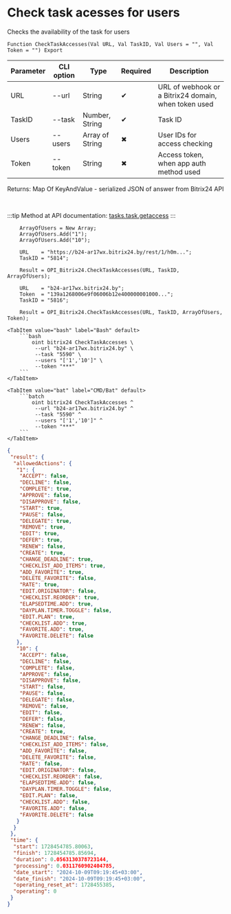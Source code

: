 ﻿---
sidebar_position: 20
---


# Check task acesses for users
 Checks the availability of the task for users



`Function CheckTaskAccesses(Val URL, Val TaskID, Val Users = "", Val Token = "") Export`

  | Parameter | CLI option | Type | Required | Description |
  |-|-|-|-|-|
  | URL | --url | String | &#x2714; | URL of webhook or a Bitrix24 domain, when token used |
  | TaskID | --task | Number, String | &#x2714; | Task ID |
  | Users | --users | Array of String | &#x2716; | User IDs for access checking |
  | Token | --token | String | &#x2716; | Access token, when app auth method used |

  
  Returns:  Map Of KeyAndValue - serialized JSON of answer from Bitrix24 API

<br/>

:::tip
Method at API documentation: [tasks.task.getaccess](https://dev.1c-bitrix.ru/rest_help/tasks/task/tasks/tasks_task_getaccess.php)
:::
<br/>



```bsl title="1C:Enterprise/OneScript code example"
    ArrayOfUsers = New Array;
    ArrayOfUsers.Add("1");
    ArrayOfUsers.Add("10");

    URL    = "https://b24-ar17wx.bitrix24.by/rest/1/h0m...";
    TaskID = "5814";

    Result = OPI_Bitrix24.CheckTaskAccesses(URL, TaskID, ArrayOfUsers);

    URL    = "b24-ar17wx.bitrix24.by";
    Token  = "139a1268006e9f06006b12e400000001000...";
    TaskID = "5816";

    Result = OPI_Bitrix24.CheckTaskAccesses(URL, TaskID, ArrayOfUsers, Token);
```
 

 <Tabs>
  
    <TabItem value="bash" label="Bash" default>
        ```bash
            oint bitrix24 CheckTaskAccesses \
             --url "b24-ar17wx.bitrix24.by" \
             --task "5590" \
             --users "['1','10']" \
             --token "***"
        ```
    </TabItem>
  
    <TabItem value="bat" label="CMD/Bat" default>
        ```batch
            oint bitrix24 CheckTaskAccesses ^
             --url "b24-ar17wx.bitrix24.by" ^
             --task "5590" ^
             --users "['1','10']" ^
             --token "***"
        ```
    </TabItem>
</Tabs>


```json title="Result"
{
 "result": {
  "allowedActions": {
   "1": {
    "ACCEPT": false,
    "DECLINE": false,
    "COMPLETE": true,
    "APPROVE": false,
    "DISAPPROVE": false,
    "START": true,
    "PAUSE": false,
    "DELEGATE": true,
    "REMOVE": true,
    "EDIT": true,
    "DEFER": true,
    "RENEW": false,
    "CREATE": true,
    "CHANGE_DEADLINE": true,
    "CHECKLIST_ADD_ITEMS": true,
    "ADD_FAVORITE": true,
    "DELETE_FAVORITE": false,
    "RATE": true,
    "EDIT.ORIGINATOR": false,
    "CHECKLIST.REORDER": true,
    "ELAPSEDTIME.ADD": true,
    "DAYPLAN.TIMER.TOGGLE": false,
    "EDIT.PLAN": true,
    "CHECKLIST.ADD": true,
    "FAVORITE.ADD": true,
    "FAVORITE.DELETE": false
   },
   "10": {
    "ACCEPT": false,
    "DECLINE": false,
    "COMPLETE": false,
    "APPROVE": false,
    "DISAPPROVE": false,
    "START": false,
    "PAUSE": false,
    "DELEGATE": false,
    "REMOVE": false,
    "EDIT": false,
    "DEFER": false,
    "RENEW": false,
    "CREATE": true,
    "CHANGE_DEADLINE": false,
    "CHECKLIST_ADD_ITEMS": false,
    "ADD_FAVORITE": false,
    "DELETE_FAVORITE": false,
    "RATE": false,
    "EDIT.ORIGINATOR": false,
    "CHECKLIST.REORDER": false,
    "ELAPSEDTIME.ADD": false,
    "DAYPLAN.TIMER.TOGGLE": false,
    "EDIT.PLAN": false,
    "CHECKLIST.ADD": false,
    "FAVORITE.ADD": false,
    "FAVORITE.DELETE": false
   }
  }
 },
 "time": {
  "start": 1728454785.80063,
  "finish": 1728454785.85694,
  "duration": 0.0563130378723144,
  "processing": 0.0311760902404785,
  "date_start": "2024-10-09T09:19:45+03:00",
  "date_finish": "2024-10-09T09:19:45+03:00",
  "operating_reset_at": 1728455385,
  "operating": 0
 }
}
```
